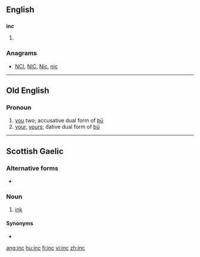 {{also|inç}}
==English==

==={{acronym}}===
'''inc'''

# {{chiefly|North America}} {{alternative spelling of|Inc}}

===Anagrams===
* [[NCI#English|NCI]], [[NIC#English|NIC]], [[Nic#English|Nic]], [[nic#English|nic]]

----

==Old English==

===Pronoun===
{{infl|ang|pronoun form|head=inċ|sc=Latinx}}

# [[you]] two; accusative dual form of [[þu|þū]]
# [[your]], [[yours]]; dative dual form of [[þu|þū]]

----

==Scottish Gaelic==

===Alternative forms===
* {{l|gd|ince}}

===Noun===
{{gd-noun|g1=m|g2=f|gen=ince|pl=incean}}

# [[ink]]

====Synonyms====
* {{l|gd|dubh}}

[[ang:inc]]
[[hu:inc]]
[[fi:inc]]
[[vi:inc]]
[[zh:inc]]